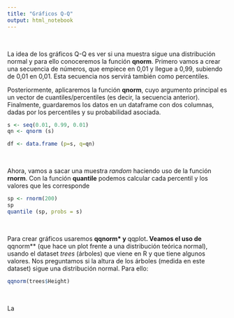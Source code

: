 ```yaml
---
title: "Gráficos Q-Q"
output: html_notebook
---
```

\

La idea de los gráficos Q-Q es ver si una muestra sigue una distribución normal y para ello conoceremos la función **qnorm**. Primero vamos a crear una secuencia de números, que empiece en 0,01 y llegue a 0,99, subiendo de 0,01 en 0,01. Esta secuencia nos servirá también como percentiles.

Posteriormente, aplicaremos la función **qnorm**, cuyo argumento principal es un vector de cuantiles/percentiles (es decir, la secuencia anterior). Finalmente, guardaremos los datos en un dataframe con dos columnas, dadas por los percentiles y su probabilidad asociada.

```r
s <- seq(0.01, 0.99, 0.01)
qn <- qnorm (s)

df <- data.frame (p=s, q=qn)
```
\

Ahora, vamos a sacar una muestra _random_ haciendo uso de la función **rnorm**. Con la función **quantile** podemos calcular cada percentil y los valores que les corresponde

```r
sp <- rnorm(200)
sp
quantile (sp, probs = s)
```

\

Para crear gráficos usaremos **qqnorm* y **qqplot**. Veamos el uso de **qqnorm** (que hace un plot frente a una distribución teórica normal), usando el dataset _trees_ (árboles) que viene en R y que tiene algunos valores. Nos preguntamos si la altura de los árboles (medida en este dataset) sigue una distribución normal. Para ello:

```r
qqnorm(trees$Height)
```
\

La





















